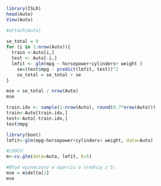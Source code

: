 ```r
library(ISLR)
head(Auto)
View(Auto)
```
```r
#attach(Auto)
  
se_total = 0
for (i in 1:nrow(Auto)){
  train <-Auto[i,]
  test <- Auto[-i,]
  lmfit <- glm(mpg ~ horsepower+cylinders+ weight )
    se=(test$mpg - predict(lmfit, test))^2
    se_total = se_total + se
}

mse = se_total / nrow(Auto)
mse

```

```r
train.idx <- sample(1:nrow(Auto), round(0.7*nrow(Auto)))
train<-Auto[train.idx,]
test<-Auto[-train.idx,]
test$mpg
```

```r
library(boot)
lmfit<-glm(mpg~horsepower+cylinders+ weight, data=Auto)

#LOOCV: 
m<-cv.glm(data=Auto, lmfit, K=5)

#Błąd wyznaczony w oparciu o średnią z 5: 
mse = m$delta[1]
mse 
```